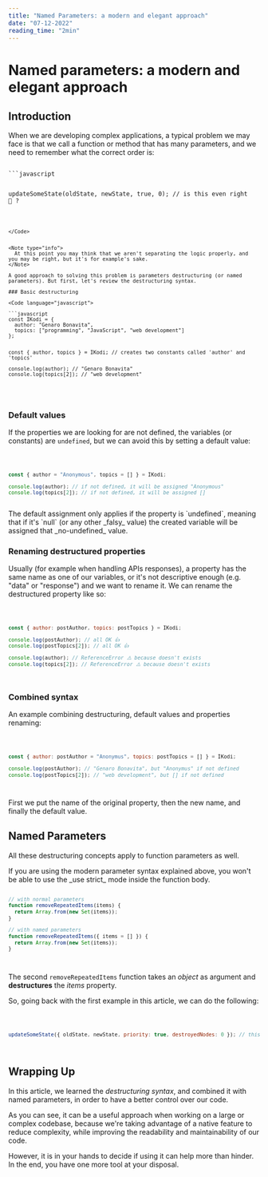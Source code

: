 ```yaml
---
title: "Named Parameters: a modern and elegant approach"
date: "07-12-2022"
reading_time: "2min"
---
```


# Named parameters: a modern and elegant approach

## Introduction

When we are developing complex applications, a typical problem we may face is that we call a function or method that has many parameters, and we need to remember what the correct order is:

<Code language="javascript">
```javascript

updateSomeState(oldState, newState, true, 0); // is this even right 🤔 ?

````

</Code>


<Note type="info">
  At this point you may think that we aren't separating the logic properly, and you may be right, but it's for example's sake.
</Note>

A good approach to solving this problem is parameters destructuring (or named parameters). But first, let's review the destructuring syntax.

### Basic destructuring

<Code language="javascript">

```javascript
const IKodi = {
  author: "Genaro Bonavita",
  topics: ["programming", "JavaScript", "web development"]
};


const { author, topics } = IKodi; // creates two constants called 'author' and 'topics'

console.log(author); // "Genaro Bonavita"
console.log(topics[2]); // "web development"
````

</Code>

<br />

### Default values

If the properties we are looking for are not defined, the variables (or constants) are `undefined`, but we can avoid this by setting a default value:

<Code language="javascript">

```javascript
const { author = "Anonymous", topics = [] } = IKodi;

console.log(author); // if not defined, it will be assigned "Anonymous"
console.log(topics[2]); // if not defined, it will be assigned []
```

</Code>

<Note type="warn">
  The default assignment only applies if the property is `undefined`, meaning
  that if it's `null` (or any other _falsy_ value) the created variable will be
  assigned that _no-undefined_ value.
</Note>

### Renaming destructured properties

Usually (for example when handling APIs responses), a property has the same name as one of our variables, or it's not descriptive enough (e.g. "data" or "response") and we want to rename it. We can rename the destructured property like so:

<Code language="javascript">

```javascript
const { author: postAuthor, topics: postTopics } = IKodi;

console.log(postAuthor); // all OK 👍
console.log(postTopics[2]); // all OK 👍

console.log(author); // ReferenceError ⚠️ because doesn't exists
console.log(topics[2]); // ReferenceError ⚠️ because doesn't exists
```

</Code>

### Combined syntax

An example combining destructuring, default values and properties renaming:

<Code language="javascript">

```javascript
const { author: postAuthor = "Anonymus", topics: postTopics = [] } = IKodi;

console.log(postAuthor); // "Genaro Bonavita", but "Anonymus" if not defined
console.log(postTopics[2]); // "web development", but [] if not defined
```

</Code>

First we put the name of the original property, then the new name, and finally the default value.

## Named Parameters

All these destructuring concepts apply to function parameters as well.

<Note type="warn">
  If you are using the modern parameter syntax explained above, you won't be
  able to use the _use strict_ mode inside the function body.
</Note>

<Code language="javascript">

```javascript
// with normal parameters
function removeRepeatedItems(items) {
  return Array.from(new Set(items));
}

// with named parameters
function removeRepeatedItems({ items = [] }) {
  return Array.from(new Set(items));
}
```

</Code>

The second `removeRepeatedItems` function takes an _object_ as argument and **destructures** the _items_ property.

So, going back with the first example in this article, we can do the following:

<Code language="javascript">

```javascript
updateSomeState({ oldState, newState, priority: true, destroyedNodes: 0 }); // this is more descriptive now
```

</Code>

## Wrapping Up

In this article, we learned the _destructuring syntax_, and combined it with named parameters, in order to have a better control over our code.

As you can see, it can be a useful approach when working on a large or complex codebase, because we're taking advantage of a native feature to reduce complexity, while improving the readability and maintainability of our code.

However, it is in your hands to decide if using it can help more than hinder. In the end, you have one more tool at your disposal.
